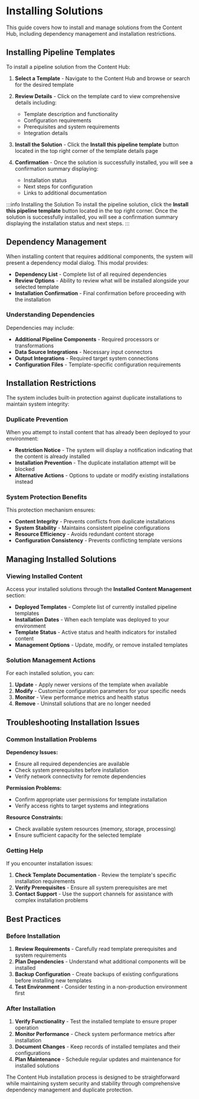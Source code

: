 # Installing Solutions

This guide covers how to install and manage solutions from the Content Hub, including dependency management and installation restrictions.

## Installing Pipeline Templates

To install a pipeline solution from the Content Hub:

1. **Select a Template** - Navigate to the Content Hub and browse or search for the desired template
2. **Review Details** - Click on the template card to view comprehensive details including:
   - Template description and functionality
   - Configuration requirements
   - Prerequisites and system requirements
   - Integration details

3. **Install the Solution** - Click the **Install this pipeline template** button located in the top right corner of the template details page

4. **Confirmation** - Once the solution is successfully installed, you will see a confirmation summary displaying:
   - Installation status
   - Next steps for configuration
   - Links to additional documentation

:::info Installing the Solution
To install the pipeline solution, click the **Install this pipeline template** button located in the top right corner. Once the solution is successfully installed, you will see a confirmation summary displaying the installation status and next steps.
:::

## Dependency Management

When installing content that requires additional components, the system will present a dependency modal dialog. This modal provides:

- **Dependency List** - Complete list of all required dependencies
- **Review Options** - Ability to review what will be installed alongside your selected template
- **Installation Confirmation** - Final confirmation before proceeding with the installation

### Understanding Dependencies

Dependencies may include:

- **Additional Pipeline Components** - Required processors or transformations
- **Data Source Integrations** - Necessary input connectors
- **Output Integrations** - Required target system connections
- **Configuration Files** - Template-specific configuration requirements

## Installation Restrictions

The system includes built-in protection against duplicate installations to maintain system integrity:

### Duplicate Prevention

When you attempt to install content that has already been deployed to your environment:

- **Restriction Notice** - The system will display a notification indicating that the content is already installed
- **Installation Prevention** - The duplicate installation attempt will be blocked
- **Alternative Actions** - Options to update or modify existing installations instead

### System Protection Benefits

This protection mechanism ensures:

- **Content Integrity** - Prevents conflicts from duplicate installations
- **System Stability** - Maintains consistent pipeline configurations  
- **Resource Efficiency** - Avoids redundant content storage
- **Configuration Consistency** - Prevents conflicting template versions

## Managing Installed Solutions

### Viewing Installed Content

Access your installed solutions through the **Installed Content Management** section:

- **Deployed Templates** - Complete list of currently installed pipeline templates
- **Installation Dates** - When each template was deployed to your environment
- **Template Status** - Active status and health indicators for installed content
- **Management Options** - Update, modify, or remove installed templates

### Solution Management Actions

For each installed solution, you can:

1. **Update** - Apply newer versions of the template when available
2. **Modify** - Customize configuration parameters for your specific needs
3. **Monitor** - View performance metrics and health status
4. **Remove** - Uninstall solutions that are no longer needed

## Troubleshooting Installation Issues

### Common Installation Problems

**Dependency Issues:**
- Ensure all required dependencies are available
- Check system prerequisites before installation
- Verify network connectivity for remote dependencies

**Permission Problems:**
- Confirm appropriate user permissions for template installation
- Verify access rights to target systems and integrations

**Resource Constraints:**
- Check available system resources (memory, storage, processing)
- Ensure sufficient capacity for the selected template

### Getting Help

If you encounter installation issues:

1. **Check Template Documentation** - Review the template's specific installation requirements
2. **Verify Prerequisites** - Ensure all system prerequisites are met
3. **Contact Support** - Use the support channels for assistance with complex installation problems

## Best Practices

### Before Installation

1. **Review Requirements** - Carefully read template prerequisites and system requirements
2. **Plan Dependencies** - Understand what additional components will be installed
3. **Backup Configuration** - Create backups of existing configurations before installing new templates
4. **Test Environment** - Consider testing in a non-production environment first

### After Installation

1. **Verify Functionality** - Test the installed template to ensure proper operation
2. **Monitor Performance** - Check system performance metrics after installation
3. **Document Changes** - Keep records of installed templates and their configurations
4. **Plan Maintenance** - Schedule regular updates and maintenance for installed solutions

The Content Hub installation process is designed to be straightforward while maintaining system security and stability through comprehensive dependency management and duplicate protection.
